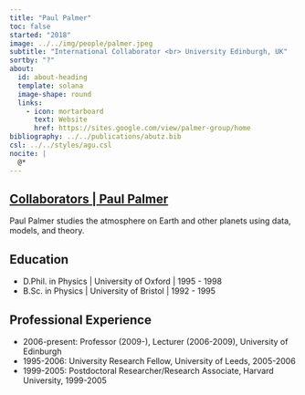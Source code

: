 ---
title: "Paul Palmer"
toc: false
started: "2018"
image: ../../img/people/palmer.jpeg
subtitle: "International Collaborator <br> University Edinburgh, UK"
sortby: "?"
about:
  id: about-heading
  template: solana
  image-shape: round
  links:
    - icon: mortarboard
      text: Website
      href: https://sites.google.com/view/palmer-group/home
bibliography: ../../publications/abutz.bib
csl: ../../styles/agu.csl
nocite: |
  @*
---
::::: {.container} 

::: {.listing-header}
## [**Collaborators** | **Paul Palmer**](../../team.qmd#collab-team)
::::

:::: {#about-heading}
::: {.about-section} 

Paul Palmer studies the atmosphere on Earth and other planets using data, models, and theory. 

## Education

- [D.Phil. in Physics]{.fw-bold} | University of Oxford | 1995 - 1998
- [B.Sc. in Physics]{.fw-bold} | University of Bristol | 1992 - 1995

## Professional Experience

- [2006-present:]{.fw-bold} Professor (2009-), Lecturer (2006-2009), University of Edinburgh
- [1995-2006:]{.fw-bold} University Research Fellow, University of Leeds, 2005-2006
- [1999-2005:]{.fw-bold} Postdoctoral Researcher/Research Associate, Harvard University, 1999-2005

:::
::::
:::::

